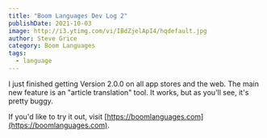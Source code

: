 ```yaml
---
title: "Boom Languages Dev Log 2"
publishDate: 2021-10-03
image: http://i3.ytimg.com/vi/IBdZjelApI4/hqdefault.jpg
author: Steve Grice
category: Boom Languages
tags:
  - language
---
```


I just finished getting Version 2.0.0 on all app stores and the web. The main new feature is an "article translation" tool. It works, but as you'll see, it's pretty buggy.


<BlogYoutubeVideo videoId="IBdZjelApI4" />

If you'd like to try it out, visit [https://boomlanguages.com](https://boomlanguages.com).
